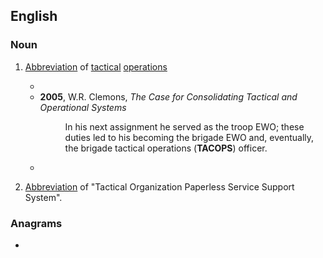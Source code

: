 ==English==

===Noun===
{{en-noun|-}}
# {{lb|en|US|military}} [[abbreviation|Abbreviation]] of [[tactical]] [[operations]]
#* {{quote-text|year=2005|author=William R. Duggan|title=Coup D'Oeil: Strategic Intuition in Army Planning|page=52|passage=Once developed, the '''TACOPS''' section reviews the ATO and SPINS for mission data (routes, A2C2 data).}}
#* '''2005''', W.R. Clemons, ''The Case for Consolidating Tactical and Operational Systems''
#*: In his next assignment he served as the troop EWO; these duties led to his becoming the brigade EWO and, eventually, the brigade tactical operations ('''TACOPS''') officer.
#* {{quote-text|year=2005|author=Shaka Ford|title=Metal Rain|page=45|passage="Looks like Navcom is tied into '''TacOps'''," Miska said, peering over his shoulder.}}
# {{lb|en|US|military}} [[abbreviation|Abbreviation]] of "Tactical Organization Paperless Service Support System".

===Anagrams===
* {{anagrams|en|capots|coapts}}